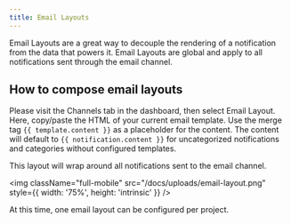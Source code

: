 ```yaml
---
title: Email Layouts
---
```


Email Layouts are a great way to decouple the rendering of a notification from the data that powers it. Email Layouts are global and apply to all notifications sent through the email channel.

## How to compose email layouts

Please visit the Channels tab in the dashboard, then select Email Layout. Here, copy/paste the HTML of your current email template. Use the merge tag `{{ template.content }}` as a placeholder for the content. The content will default to `{{ notification.content }}` for uncategorized notifications and categories without configured templates.

This layout will wrap around all notifications sent to the email channel.

<img
  className="full-mobile"
  src="/docs/uploads/email-layout.png"
  style={{ width: '75%', height: 'intrinsic' }}
/>

At this time, one email layout can be configured per project.
